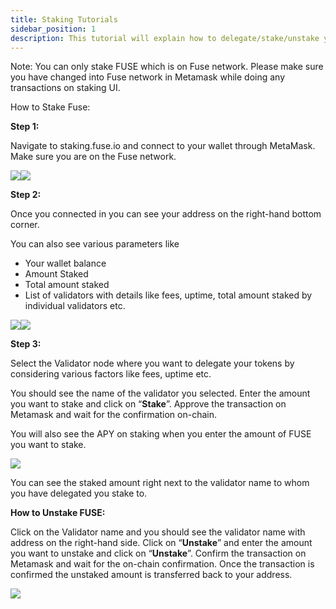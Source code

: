```yaml
---
title: Staking Tutorials
sidebar_position: 1
description: This tutorial will explain how to delegate/stake/unstake your FUSE.
---
```


Note: You can only stake FUSE which is on Fuse network. Please make sure you have changed into Fuse network in Metamask while doing any transactions on staking UI.

How to Stake Fuse:

**Step 1:**

Navigate to staking.fuse.io and connect to your wallet through MetaMask. Make sure you are on the Fuse network.

![](/img/Pasted_Image_21_05_2023__13_28.jpg)![](/img/Pasted_Imfdvfvfvage_21_05_2023__13_28.jpg)

**Step 2:**

Once you connected in you can see your address on the right-hand bottom corner.

You can also see various parameters like

* Your wallet balance
* Amount Staked
* Total amount staked
* List of validators with details like fees, uptime, total amount staked by individual validators etc.

![](/img/Pasted_Image_21_05_2023__13_32.jpg)![](/img/Pasted_Image_21_05_2023__13_3g2.jpg)

**Step 3:**

Select the Validator node where you want to delegate your tokens by considering various factors like fees, uptime etc.

You should see the name of the validator you selected. Enter the amount you want to stake and click on “**Stake**”. Approve the transaction on Metamask and wait for the confirmation on-chain.

You will also see the APY on staking when you enter the amount of FUSE you want to stake.

![](/img/Pasted_Image_21_05_2023_c_13_38.jpg)

 You can see the staked amount right next to the validator name to whom you have delegated you stake to.

**How to Unstake FUSE:**

Click on the Validator name and you should see the validator name with address on the right-hand side. Click on “**Unstake**” and enter the amount you want to unstake and click on “**Unstake**”. Confirm the transaction on Metamask and wait for the on-chain confirmation. Once the transaction is confirmed the unstaked amount is transferred back to your address.

![](/img/Pasted_Image_21_05_2023__13_41.jpg)
